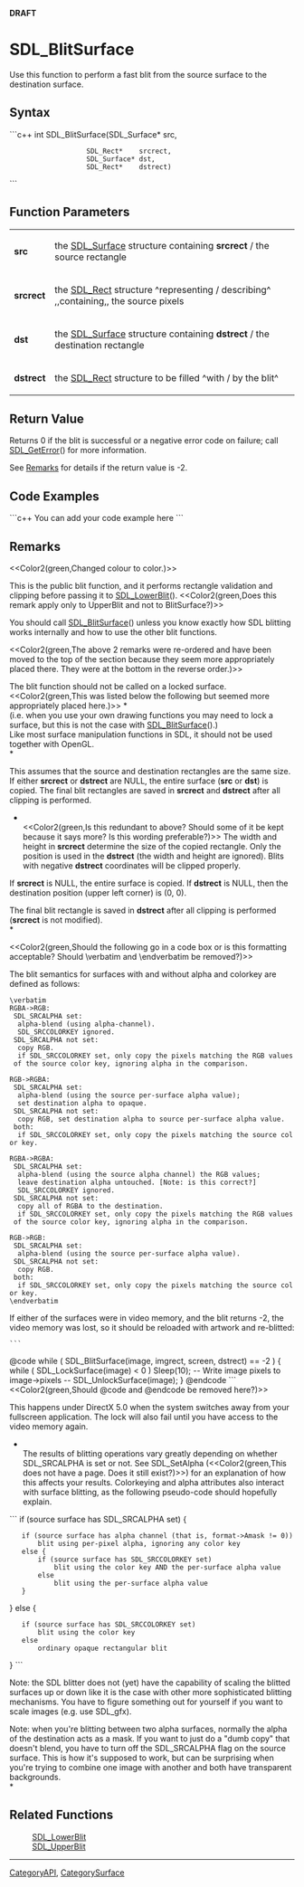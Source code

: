 <!-- pragma section-numbers off -->
<!-- pragma disable-camelcase -->
'''DRAFT'''

= SDL_BlitSurface =
Use this function to perform a fast blit from the source surface to the destination surface.


== Syntax ==
```c++
int SDL_BlitSurface(SDL_Surface* src,
                    SDL_Rect*    srcrect,
                    SDL_Surface* dst,
                    SDL_Rect*    dstrect)
```

== Function Parameters ==
{|
|'''src'''
|the [[SDL_Surface]] structure containing '''srcrect''' / the source rectangle
|-
|'''srcrect'''
|the [[SDL_Rect]] structure ^representing / describing^ ,,containing,, the source pixels
|-
|'''dst'''
|the [[SDL_Surface]] structure containing '''dstrect''' / the destination rectangle
|-
|'''dstrect'''
|the [[SDL_Rect]] structure to be filled ^with / by the blit^
|}

== Return Value ==
Returns 0 if the blit is successful or a negative error code on failure; call [[SDL_GetError]]() for more information.

See [[#video|Remarks]] for details if the return value is -2.

== Code Examples ==
```c++
You can add your code example here
```

== Remarks ==
<<Color2(green,Changed colour to color.)>>

This is the public blit function, and it performs rectangle validation and clipping before passing it to [[SDL_LowerBlit]](). <<Color2(green,Does this remark apply only to Upper<code></code>Blit and not to Blit<code></code>Surface?)>>

You should call [[SDL_BlitSurface]]() unless you know exactly how SDL blitting works internally and how to use the other blit functions.

<<Color2(green,The above 2 remarks were re-ordered and have been moved to the top of the section because they seem more appropriately placed there. They were at the bottom in the reverse order.)>>

The blit function should not be called on a locked surface. <<Color2(green,This was listed below the following but seemed more appropriately placed here.)>> *<br/>(i.e. when you use your own drawing functions you may need to lock a surface, but this is not the case with [[SDL_BlitSurface]]().)<br/>
Like most surface manipulation functions in SDL, it should not be used together with OpenGL.<br/>*

This assumes that the source and destination rectangles are the same size. If either '''srcrect''' or '''dstrect''' are NULL, the entire surface ('''src''' or '''dst''') is copied. The final blit rectangles are saved in '''srcrect''' and '''dstrect''' after all clipping is performed.

*<br/><<Color2(green,Is this redundant to above? Should some of it be kept because it says more? Is this wording preferable?)>> The width and height in '''srcrect''' determine the size of the copied rectangle. Only the position is used in the '''dstrect''' (the width and height are ignored). Blits with negative '''dstrect''' coordinates will be clipped properly.

If '''srcrect''' is NULL, the entire surface is copied. If '''dstrect''' is NULL, then the destination position (upper left corner) is (0, 0).

The final blit rectangle is saved in '''dstrect''' after all clipping is performed ('''srcrect''' is not modified). <br/>*

<<Color2(green,Should the following go in a code box or is this formatting acceptable? Should \verbatim and \endverbatim be removed?)>>

The blit semantics for surfaces with and without alpha and colorkey are defined as follows:
 \verbatim
 RGBA->RGB:
  SDL_SRCALPHA set:
   alpha-blend (using alpha-channel).
   SDL_SRCCOLORKEY ignored.
  SDL_SRCALPHA not set:
   copy RGB.
   if SDL_SRCCOLORKEY set, only copy the pixels matching the RGB values of the source color key, ignoring alpha in the comparison.

 RGB->RGBA:
  SDL_SRCALPHA set:
   alpha-blend (using the source per-surface alpha value);
   set destination alpha to opaque.
  SDL_SRCALPHA not set:
   copy RGB, set destination alpha to source per-surface alpha value.
  both:
   if SDL_SRCCOLORKEY set, only copy the pixels matching the source color key.

 RGBA->RGBA:
  SDL_SRCALPHA set:
   alpha-blend (using the source alpha channel) the RGB values;
   leave destination alpha untouched. [Note: is this correct?]
   SDL_SRCCOLORKEY ignored.
  SDL_SRCALPHA not set:
   copy all of RGBA to the destination.
   if SDL_SRCCOLORKEY set, only copy the pixels matching the RGB values of the source color key, ignoring alpha in the comparison.

 RGB->RGB:
  SDL_SRCALPHA set:
   alpha-blend (using the source per-surface alpha value).
  SDL_SRCALPHA not set:
   copy RGB.
  both:
   if SDL_SRCCOLORKEY set, only copy the pixels matching the source color key.
 \endverbatim

<span id="video"></span> If either of the surfaces were in video memory, and the blit returns -2, the video memory was lost, so it should be reloaded with artwork and re-blitted:
 ```
@code
while ( SDL_BlitSurface(image, imgrect, screen, dstrect) == -2 ) {
while ( SDL_LockSurface(image) < 0 )
Sleep(10);
-- Write image pixels to image->pixels --
SDL_UnlockSurface(image);
}
@endcode
```
<<Color2(green,Should @code and @endcode be removed here?)>>

This happens under DirectX 5.0 when the system switches away from your fullscreen application. The lock will also fail until you have access to the video memory again.

*<br/>The results of blitting operations vary greatly depending on whether SDL_SRCALPHA is set or not. See SDL_SetAlpha (<<Color2(green,This does not have a page. Does it still exist?)>>) for an explanation of how this affects your results. Colorkeying and alpha attributes also interact with surface blitting, as the following pseudo-code should hopefully explain. 
```
if (source surface has SDL_SRCALPHA set) {
    if (source surface has alpha channel (that is, format->Amask != 0))
        blit using per-pixel alpha, ignoring any color key
    else {
        if (source surface has SDL_SRCCOLORKEY set)
            blit using the color key AND the per-surface alpha value
        else
            blit using the per-surface alpha value
    }
} else {
    if (source surface has SDL_SRCCOLORKEY set)
        blit using the color key
    else
        ordinary opaque rectangular blit
}
```

Note: the SDL blitter does not (yet) have the capability of scaling the blitted surfaces up or down like it is the case with other more sophisticated blitting mechanisms. You have to figure something out for yourself if you want to scale images (e.g. use SDL_gfx).

Note: when you're blitting between two alpha surfaces, normally the alpha of the destination acts as a mask. If you want to just do a "dumb copy" that doesn't blend, you have to turn off the SDL_SRCALPHA flag on the source surface. This is how it's supposed to work, but can be surprising when you're trying to combine one image with another and both have transparent backgrounds. <br/>*

== Related Functions ==
:[[SDL_LowerBlit]]
:[[SDL_UpperBlit]]

----
[[CategoryAPI]], [[CategorySurface]]
